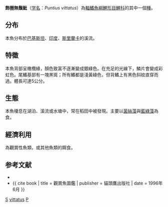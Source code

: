 {{Speciesbox
| genus = Puntius
| species = vittatus
| image = PuntiusVittatusDay.jpg
| status = NE
| authority = [[Day|Day]], 1865
| synonyms = *''Barbus vittatus''<br /><small>Day, 1865</small>
}}

'''飾圈無鬚魮'''（[[学名|学名]]：''Puntius vittatus''）為[[輻鰭魚綱|輻鰭魚綱]][[鯉形目|鯉形目]][[鯉科|鯉科]]的其中一個[[種|種]]。

== 分布 ==
本魚分布於[[巴基斯坦|巴基斯坦]]、[[印度|印度]]、[[斯里蘭卡|斯里蘭卡]]的溪流。

== 特徵 ==
本魚背部呈橄欖綠，顏色致富不逐漸變成銀綠色。在充足的光線下，鱗片會變成彩虹色。尾鰭基部有一塊黑斑；所有鰭都是淺黃綠色，但背鰭上有黑色斜紋直穿而過。體長可達5公分。

== 生態 ==
本魚棲息在湖泊、溪流或水塘中，常在稻田中被發現。主要以[[菌絲藻|菌絲藻]]與[[藍綠藻|藍綠藻]]為食。

== 經濟利用 ==
為觀賞性魚類，或其他魚類的餌食。

== 参考文献 ==
{{refbegin}}
*{{FishBase_species|genus=Puntius|species=vittatus|year=2011|month=12}}
*{{ cite book | title = 觀賞魚圖鑑 | publisher = 貓頭鷹出版社 | date = 1996年6月 }}
{{refend}}
{{taxonbar}}

[[Category:觀賞魚|S]]
[[Category:無鬚魮屬|vittatus]]
[[Category:1865年描述的鱼类|P]]